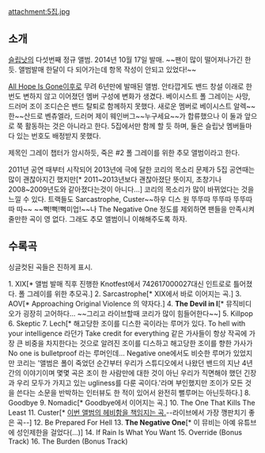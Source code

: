 attachment:5집.jpg

== 소개 ==

[[슬립낫]]의 다섯번째 정규 앨범. 2014년 10월 17일 발매. ~~팬이 많이 떨어져나가긴 한 듯. 앨범발매 한달이 다 되어가는데 항목 작성이 안되고 있었다!~~

[[All Hope Is Gone]]이후로 무려 6년만에 발매된 앨범. 안타깝게도 밴드 창설 이래로 한번도 변하지 않고 이어졌던 멤버 구성에 변화가 생겼다. 베이시스트 폴 그레이는 사망, 드러머 조이 조디슨은 밴드 탈퇴로 함께하지 못했다.
새로운 멤버로 베이시스트 알렉~~한~~산드로 벤츄엘라, 드러머 제이 웨인버그~~누구세요~~가 합류했으나 이 둘과 앞으로 쭉 활동하는 것은 아니라고 한다. 5집에서만 함께 할 듯 하며, 둘은 슬립낫 멤버들마다 있는 번호도 배정받지 못했다.

제목인 그레이 챕터가 암시하듯, 죽은 #2 폴 그레이를 위한 추모 앨범이라고 한다.

2011년 공연 때부터 시작되어 2013년에 극에 달한 코리의 목소리 문제가 5집 공연때는 많이 괜찮아지긴 했지만[* 2011~2013년보다 괜찮아졌단 뜻이지, 초창기나 2008~2009년도와 같아졌다는것이 아니다...] 코리의 목소리가 많이 바뀌었다는 것을 느낄 수 있다. 트랙들도 Sarcastrophe, Custer~~하우 디스 원 뚜뚜따 뚜뚜따 뚜뚜따 따 따~~ ~~뻑!뻑!뻑미업!~~나 The Negative One 정도를 제외하면 팬들을 만족시켜줄만한 곡이 영 없다. 그래도 추모 앨범이니 이해해주도록 하자.

== 수록곡 ==

싱글컷된 곡들은 진하게 표시.

1. XIX[* 앨범 발매 직후 진행한 Knotfest에서 742617000027대신 인트로로 틀어졌다. 폴 그레이를 위한 추모곡.]
2. Sarcastrophe[* XIX에서 바로 이어지는 곡.]
3. AOV[* Approaching Original Violence 의 약자다.]
4. '''The Devil in I'''[* 뮤직비디오가 굉장히 고어하다... ~~그리고 라이브할때 코리가 많이 힘들어한다~~]
5. Killpop
6. Skeptic
7. Lech[* 해고당한 조이를 디스한 곡이라는 루머가 있다. To hell with your intelligence 라던가 Take credit for everything 같은 가사들이 항상 작곡에 가장 큰 비중을 차지한다는 것으로 알려진 조이를 디스하고 해고당한 조이를 향한 가사가 No one is bulletproof 라는 루머인데... Negative one에서도 비슷한 루머가 있었지만 코리는 '앨범은 폴이 죽었던 순간부터 우리가 스튜디오에서 나왔던 밴드의 지난 4년 간의 이야기이며 몇몇 곡은 조이 한 사람만에 대한 것이 아닌 우리가 직면해야 했던 긴장과 우리 모두가 가지고 있는 ugliness를 다룬 곡이다.'라며 부인했지만 조이가 모든 것을 쓴다는 소문을 반박하는 인터뷰도 한 적이 있어서 완전히 뻘루머는 아닌듯하다.]
8. Goodbye
9. Nomadic[* Goodbye에서 이어지는 곡.]
10. The One That Kills The Least
11. Custer[* [[뿌뿌뽕|이번 앨범의 헤비함을 책임지는 곡.]]--라이브에서 가장 깽판치기 좋은 곡--]
12. Be Prepared For Hell
13. '''The Negative One'''[* 이 뮤비는 아예 유튜브에 성인제한을 걸었다(...)]
14. If Rain Is What You Want
15. Override (Bonus Track)
16. The Burden (Bonus Track)






